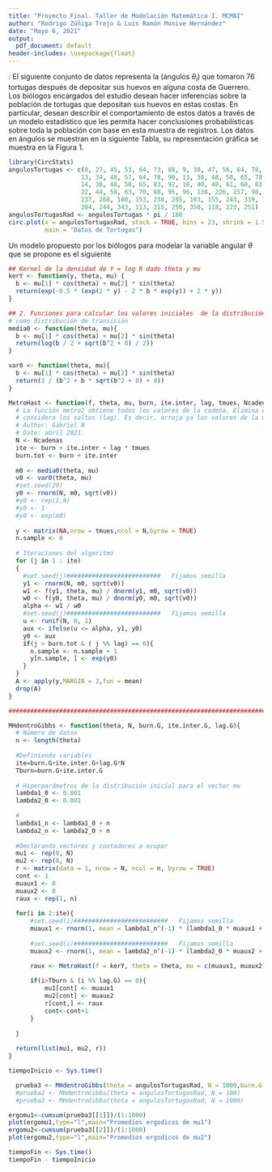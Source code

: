 ```yaml
---
title: "Proyecto Final. Taller de Modelación Matemática I. MCMAI"
author: "Rodrigo Zúñiga Trejo & Luis Ramón Munive Hernández"
date: "Mayo 6, 2021"
output:
  pdf_document: default
header-includes: \usepackage{float}
---
```


\textbf{Problema-1}: El siguiente conjunto de datos representa la \textit{dirección} (ángulos $\theta_i$) que tomaron 76 tortugas después de depositar sus huevos en alguna costa de Guerrero. Los biólogos encargados del estudio desean hacer inferencias sobre la población de tortugas que depositan sus huevos en estas costas. En particular, desean describir el comportamiento de estos datos a través de un modelo estadístico que les permita hacer conclusiones probabilísticas sobre toda la población con base en esta muestra de registros. Los datos en ángulos se muestran en la siguiente Tabla, su representación gráfica se muestra en la Figura 1.

\begin{table}[H]
\begin{center}
\begin{tabular}{rrrrrrrrrrr}
\hline
8 & 27 & 45 & 53 & 64 & 73 & 88 & 96 & 138 & 226 & 257 \\
9 & 30 & 47 & 56 & 64 & 78 & 88 & 98 & 153 & 237 & 268 \\
13 & 34 & 48 & 57 & 64 & 78 & 90 & 100 & 153 & 238 & 285 \\
13 & 38 & 48 & 58 & 65 & 78 & 92 & 103 & 155 & 243 & 319 \\
14 & 38 & 48 & 58 & 65 & 83 & 92 & 106 & 204 & 244 & 343 \\
18 & 40 & 48 & 61 & 68 & 83 & 93 & 113 & 215 & 250 & 350 \\
22 & 44 & 50 & 63 & 70 & 88 & 95 & 118 & 223 & 251 & \\
\hline
\end{tabular}
\end{center}
\end{table}

```r
library(CircStats)
angulosTortugas <- c(8, 27, 45, 53, 64, 73, 88, 9, 30, 47, 56, 64, 78, 88,
                    13, 34, 48, 57, 64, 78, 90, 13, 38, 48, 58, 65, 78, 92,
                    14, 38, 48, 58, 65, 83, 92, 18, 40, 48, 61, 68, 83, 93,
                    22, 44, 50, 63, 70, 88, 95, 96, 138, 226, 257, 98, 153,
                    237, 268, 100, 153, 238, 285, 103, 155, 243, 319, 106,
                    204, 244, 343, 113, 215, 250, 350, 118, 223, 251)
angulosTortugasRad <- angulosTortugas * pi / 180
circ.plot(x = angulosTortugasRad, stack = TRUE, bins = 23, shrink = 1.5, dotsep = 20, 
          main = "Datos de Tortugas")
```

Un modelo propuesto por los biólogos para modelar la variable angular $\theta$ que se propone es el siguiente

```r
## Kernel de la densidad de Y = log R dado theta y mu
kerY <- function(y, theta, mu) {
  b <- mu[1] * cos(theta) + mu[2] * sin(theta)
  return(exp(-0.5 * (exp(2 * y) - 2 * b * exp(y)) + 2 * y))
}

## 2. Funciones para calcular los valores iniciales  de la distribución Normal que se usará
# como distribución de transición 
media0 <- function(theta, mu){
  b <- mu[1] * cos(theta) + mu[2] * sin(theta)
  return(log(b / 2 + sqrt(b^2 + 8) / 2))
}

var0 <- function(theta, mu){
  b <- mu[1] * cos(theta) + mu[2] * sin(theta)
  return(2 / (b^2 + b * sqrt(b^2 + 8) + 8))
}

MetroHast <- function(f, theta, mu, burn, ite.inter, lag, tmues, Ncadenas){
  # La función metro2 obtiene todos los valores de la cadena. Elimina el  periodo de calentamiento y 
  # considera los saltos (lag). Es decir, arroja ya los valores de la muestra final.
  # Author: Gabriel N
  # Date: abril 2021.
  N <- Ncadenas
  ite <- burn + ite.inter + lag * tmues
  burn.tot <- burn + ite.inter
  
  m0 <- media0(theta, mu)
  v0 <- var0(theta, mu)
  #set.seed(29)
  y0 <- rnorm(N, m0, sqrt(v0))
  #y0 <- rep(1,N)
  #y0 <- 1
  #y0 <- exp(m0)
  
  y <- matrix(NA,nrow = tmues,ncol = N,byrow = TRUE)
  n.sample <- 0
  
  # Iteraciones del algoritmo
  for (j in 1 : ite)
  {
    #set.seed(j)##########################   Fijamos semilla
    y1 <- rnorm(N, m0, sqrt(v0))
    w1 <- f(y1, theta, mu) / dnorm(y1, m0, sqrt(v0))
    w0 <- f(y0, theta, mu) / dnorm(y0, m0, sqrt(v0))
    alpha <- w1 / w0
    #set.seed(j)##########################   Fijamos semilla
    u <- runif(N, 0, 1)
    aux <- ifelse(u <= alpha, y1, y0)
    y0 <- aux
    if(j > burn.tot & ( j %% lag) == 0){
      n.sample <- n.sample + 1
      y[n.sample, ] <- exp(y0)
    }
  }
  A <- apply(y,MARGIN = 2,fun = mean)
  drop(A)
}

################################################################################

MHdentroGibbs <- function(theta, N, burn.G, ite.inter.G, lag.G){
  # Número de datos
  n <- length(theta)
  
  #Definiendo variables
  ite=burn.G+ite.inter.G+lag.G*N
  Tburn=burn.G+ite.inter.G
  
  # Hiperparámetros de la distribución inicial para el vector mu
  lambda1_0 <- 0.001
  lambda2_0 <- 0.001
  
  #
  lambda1_n <- lambda1_0 + n
  lambda2_n <- lambda2_0 + n
  
  #Declarando vectores y contadores a ocupar
  mu1 <- rep(0, N)
  mu2 <- rep(0, N)
  r <- matrix(data = 1, nrow = N, ncol = n, byrow = TRUE)
  cont <- 1
  muaux1 <- 0
  muaux2 <- 0
  raux <- rep(1, n)
  
  for(i in 2:ite){
      #set.seed(i)##########################   Fijamos semilla
      muaux1 <- rnorm(1, mean = lambda1_n^(-1) * (lambda1_0 * muaux1 + n * mean(raux * cos(theta))), sd = 1 / sqrt(lambda1_n))
    
      #set.seed(i)##########################   Fijamos semilla
      muaux2 <- rnorm(1, mean = lambda2_n^(-1) * (lambda2_0 * muaux2 + n * mean(raux * sin(theta))), sd = 1 / sqrt(lambda2_n))

      raux <- MetroHast(f = kerY, theta = theta, mu = c(muaux1, muaux2), burn = 1500, ite.inter = 500, lag = 10, tmues = 100, n)
   
      if(i>Tburn & (i %% lag.G) == 0){
          mu1[cont] <- muaux1
          mu2[cont] <- muaux2
          r[cont,] <- raux
          cont<-cont+1
      }
     
  }
    
  return(list(mu1, mu2, r))
}

```

```r
tiempoInicio <- Sys.time()

  prueba3 <- MHdentroGibbs(theta = angulosTortugasRad, N = 1000,burn.G = 500, ite.inter.G =  100, lag = 5)
  #prueba2 <- MHdentroGibbs(theta = angulosTortugasRad, N = 100)
  #prueba2 <- MHdentroGibbs(theta = angulosTortugasRad, N = 1000)

ergomu1<-cumsum(prueba3[[1]])/(1:1000)
plot(ergomu1,type="l",main="Promedios ergodicos de mu1")
ergomu2<-cumsum(prueba3[[2]])/(1:1000)
plot(ergomu2,type="l",main="Promedios ergodicos de mu2")

tiempoFin <- Sys.time()
tiempoFin - tiempoInicio
```



